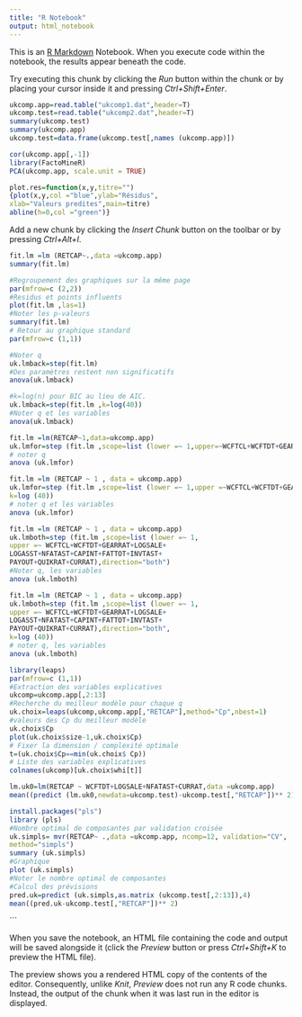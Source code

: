 ```yaml
---
title: "R Notebook"
output: html_notebook
---
```


This is an [R Markdown](http://rmarkdown.rstudio.com) Notebook. When you execute code within the notebook, the results appear beneath the code. 

Try executing this chunk by clicking the *Run* button within the chunk or by placing your cursor inside it and pressing *Ctrl+Shift+Enter*. 

```r
ukcomp.app=read.table("ukcomp1.dat",header=T)
ukcomp.test=read.table("ukcomp2.dat",header=T)
summary(ukcomp.test)
summary(ukcomp.app)
ukcomp.test=data.frame(ukcomp.test[,names (ukcomp.app)]) 
```
```r
cor(ukcomp.app[,-1])
library(FactoMineR)
PCA(ukcomp.app, scale.unit = TRUE)
```
```r
plot.res=function(x,y,titre="")
{plot(x,y,col ="blue",ylab="Résidus",
xlab="Valeurs predites",main=titre)
abline(h=0,col ="green")}
```
Add a new chunk by clicking the *Insert Chunk* button on the toolbar or by pressing *Ctrl+Alt+I*.
```r
fit.lm =lm (RETCAP~.,data =ukcomp.app)
summary(fit.lm)
```
```r
#Regroupement des graphiques sur la même page
par(mfrow=c (2,2))
#Residus et points influents
plot(fit.lm ,las=1)
#Noter les p-valeurs
summary(fit.lm) 
# Retour au graphique standard
par(mfrow=c (1,1))
```
```r
#Noter q
uk.lmback=step(fit.lm)
#Des paramètres restent non significatifs
anova(uk.lmback)
```
```r
#k=log(n) pour BIC au lieu de AIC.
uk.lmback=step(fit.lm ,k=log(40))
#Noter q et les variables
anova(uk.lmback)
```
```r
fit.lm =lm(RETCAP~1,data=ukcomp.app)
uk.lmfor=step (fit.lm ,scope=list (lower =~ 1,upper=~WCFTCL+WCFTDT+GEARRAT+LOGSALE+LOGASST+NFATAST+CAPINT+FATTOT+INVTAST+PAYOUT+QUIKRAT+CURRAT),direction="forward")
# noter q
anova (uk.lmfor) 
```
```r
fit.lm =lm (RETCAP ~ 1 , data = ukcomp.app)
uk.lmfor=step (fit.lm ,scope=list (lower =~ 1,upper =~WCFTCL+WCFTDT+GEARRAT+LOGSALE+LOGASST+NFATAST+CAPINT+FATTOT+INVTAST+PAYOUT+QUIKRAT+CURRAT),direction="forward",
k=log (40))
# noter q et les variables
anova (uk.lmfor) 
```
```r
fit.lm =lm (RETCAP ~ 1 , data = ukcomp.app)
uk.lmboth=step (fit.lm ,scope=list (lower =~ 1,
upper =~ WCFTCL+WCFTDT+GEARRAT+LOGSALE+
LOGASST+NFATAST+CAPINT+FATTOT+INVTAST+
PAYOUT+QUIKRAT+CURRAT),direction="both")
#Noter q, les variables
anova (uk.lmboth)
```
```r
fit.lm =lm (RETCAP ~ 1 , data = ukcomp.app)
uk.lmboth=step (fit.lm ,scope=list (lower =~ 1,
upper =~ WCFTCL+WCFTDT+GEARRAT+LOGSALE+
LOGASST+NFATAST+CAPINT+FATTOT+INVTAST+
PAYOUT+QUIKRAT+CURRAT),direction="both",
k=log (40))
# noter q, les variables
anova (uk.lmboth)
```
```r
library(leaps)
par(mfrow=c (1,1))
#Extraction des variables explicatives
ukcomp=ukcomp.app[,2:13]
#Recherche du meilleur modèle pour chaque q
uk.choix=leaps(ukcomp,ukcomp.app[,"RETCAP"],method="Cp",nbest=1)
#valeurs des Cp du meilleur modèle
uk.choix$Cp
plot(uk.choix$size-1,uk.choix$Cp)
# Fixer la dimension / complexité optimale
t=(uk.choix$Cp==min(uk.choix$ Cp))
# Liste des variables explicatives
colnames(ukcomp)[uk.choix$whi[t]]
```
```r
lm.uk0=lm(RETCAP ~ WCFTDT+LOGSALE+NFATAST+CURRAT,data =ukcomp.app)
mean((predict (lm.uk0,newdata=ukcomp.test)-ukcomp.test[,"RETCAP"])** 2)
```
```r
install.packages("pls")
library (pls)
#Nombre optimal de composantes par validation croisée
uk.simpls= mvr(RETCAP~ .,data =ukcomp.app, ncomp=12, validation="CV",
method="simpls")
summary (uk.simpls)
#Graphique
plot (uk.simpls)
#Noter le nombre optimal de composantes
#Calcul des prévisions
pred.uk=predict (uk.simpls,as.matrix (ukcomp.test[,2:13]),4)
mean((pred.uk-ukcomp.test[,"RETCAP"])** 2)
```

```

When you save the notebook, an HTML file containing the code and output will be saved alongside it (click the *Preview* button or press *Ctrl+Shift+K* to preview the HTML file).

The preview shows you a rendered HTML copy of the contents of the editor. Consequently, unlike *Knit*, *Preview* does not run any R code chunks. Instead, the output of the chunk when it was last run in the editor is displayed.
